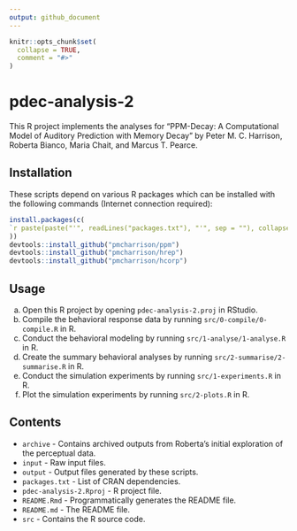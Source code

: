 ```yaml
---
output: github_document
---
```


<!-- README.md is generated from README.Rmd. Please edit that file -->

```r
knitr::opts_chunk$set(
  collapse = TRUE,
  comment = "#>"
)
```

# pdec-analysis-2

This R project implements the analyses for 
"PPM-Decay: A Computational Model of Auditory Prediction with Memory Decay"
by Peter M. C. Harrison, Roberta Bianco, Maria Chait, and Marcus T. Pearce.

## Installation

These scripts depend on various R packages which can be installed 
with the following commands (Internet connection required):

```r
install.packages(c(
`r paste(paste("'", readLines("packages.txt"), "'", sep = ""), collapse = ",\n ")`
))
devtools::install_github("pmcharrison/ppm")
devtools::install_github("pmcharrison/hrep")
devtools::install_github("pmcharrison/hcorp")
```

## Usage

a) Open this R project by opening `pdec-analysis-2.proj` in RStudio.
b) Compile the behavioral response data by running `src/0-compile/0-compile.R` in R.
c) Conduct the behavioral modeling by running `src/1-analyse/1-analyse.R` in R.
d) Create the summary behavioral analyses by running `src/2-summarise/2-summarise.R` in R.
e) Conduct the simulation experiments by running `src/1-experiments.R` in R.
f) Plot the simulation experiments by running `src/2-plots.R` in R.

## Contents

- `archive` - Contains archived outputs from Roberta's initial exploration of the perceptual data.
- `input` - Raw input files.
- `output` - Output files generated by these scripts.
- `packages.txt` - List of CRAN dependencies.
- `pdec-analysis-2.Rproj` - R project file.
- `README.Rmd` - Programmatically generates the README file.
- `README.md` - The README file.
- `src` - Contains the R source code.
